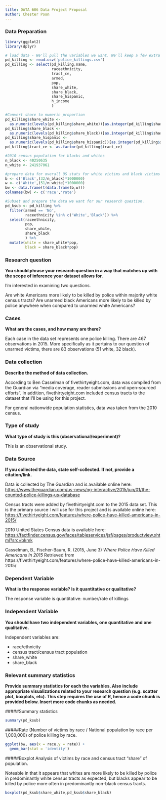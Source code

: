 ```yaml
---
title: DATA 606 Data Project Proposal
author: Chester Poon
---
```


### Data Preparation

```r
library(ggplot2)
library(dplyr)

# load data - We'll pull the variables we want. We'll keep a few extra in case we want to change our research question.
pd_killing <- read.csv('police_killings.csv')
pd_killing <- select(pd_killing,name,
                     raceethnicity,
                     tract_ce,
                     armed,
                     pop,
                     share_white,
                     share_black,
                     share_hispanic,
                     h_income
                     )

#Convert share to numeric proportion
pd_killing$share_white <- 
  as.numeric(levels(pd_killing$share_white))[as.integer(pd_killing$share_white)]/100
pd_killing$share_black <- 
  as.numeric(levels(pd_killing$share_black))[as.integer(pd_killing$share_black)]/100
pd_killing$share_hispanic <- 
  as.numeric(levels(pd_killing$share_hispanic))[as.integer(pd_killing$share_hispanic)]/100
pd_killing$tract_ce <- as.factor(pd_killing$tract_ce)

#2010 census population for blacks and whites
n_black <- 40250635
n_white <- 241937061

#prepare data for overall US stats for white victims and black victims per 1,000,000
b <- c('Black',(32/n_black)*1000000)
w <- c('White',(51/n_white)*1000000)
bw <- data.frame(t(data.frame(b,w)))
colnames(bw) <- c('race','rate')

#Subset and prepare the data we want for our research question.
pd_ksub <- pd_killing %>%
  filter(armed == 'No',
         raceethnicity %in% c('White','Black')) %>%
  select(raceethnicity,
         pop,
         share_white,
         share_black
         ) %>%
  mutate(white = share_white*pop,
         black = share_black*pop)
```


### Research question 

**You should phrase your research question in a way that matches up with the scope of inference your dataset allows for.**

I'm interested in examining two questions.

Are white Americans more likely to be killed by police within majority white census tracts? Are unarmed black Americans more likely to be killed by police anywhere when compared to unarmed white Americans?

### Cases 

**What are the cases, and how many are there?**

Each case in the data set represents one police killing. There are 467 observations in 2015. More specifically as it pertains to our question of unarmed victims, there are 83 observations (51 white, 32 black).

### Data collection 

**Describe the method of data collection.**

According to Ben Casselman of fivethirtyeight.com, data was compiled from the Guardian via "media coverage, reader submissions and open-sourced efforts". In addition, fivethirtyeight.com included census tracts to the dataset that I'll be using for this project.

For general nationwide population statistics, data was taken from the 2010 census.

### Type of study 

**What type of study is this (observational/experiment)?**

This is an observational study.

### Data Source 

**If you collected the data, state self-collected. If not, provide a citation/link.**

Data is collected by The Guardian and is available online here: 
<https://www.theguardian.com/us-news/ng-interactive/2015/jun/01/the-counted-police-killings-us-database>

Census tracts were added by fivethirtyeight.com to the 2015 data set. This is the primary source I will use for this project and is available online here: <https://fivethirtyeight.com/features/where-police-have-killed-americans-in-2015/>

2010 United States Census data is available here: <https://factfinder.census.gov/faces/tableservices/jsf/pages/productview.xhtml?src=bkmk>

Casselman, B., Fischer-Baum, R. (2015, June 3) *Where Police Have Killed Americans In 2015* Retrieved from https://fivethirtyeight.com/features/where-police-have-killed-americans-in-2015/

### Dependent Variable

**What is the response variable? Is it quantitative or qualitative?**

The response variable is quantitative: number/rate of killings

### Independent Variable

**You should have two independent variables, one quantitative and one qualitative.**

Independent variables are:

- race/ethnicity
- census tract/census tract population
- share_white
- share_black

### Relevant summary statistics 

**Provide summary statistics for each the variables. Also include appropriate visualizations related to your research question (e.g. scatter plot, boxplots, etc). This step requires the use of R, hence a code chunk is provided below. Insert more code chunks as needed.**

#####Summary statistics

```r
summary(pd_ksub)
```

#####Rate (Number of victims by race / National population by race per 1,000,000) of police killing by race.

```r
ggplot(bw, aes(x = race,y = rate)) +
  geom_bar(stat = 'identity')
```

#####Boxplot Analysis of victims by race and census tract "share" of population.

Noteable in that it appears that whites are more likely to be killed by police in predominantly white census tracts as expected, but blacks appear to be killed by police more often in predominantly non-black census tracts. 

```r
boxplot(pd_ksub$share_white,pd_ksub$share_black)
```

